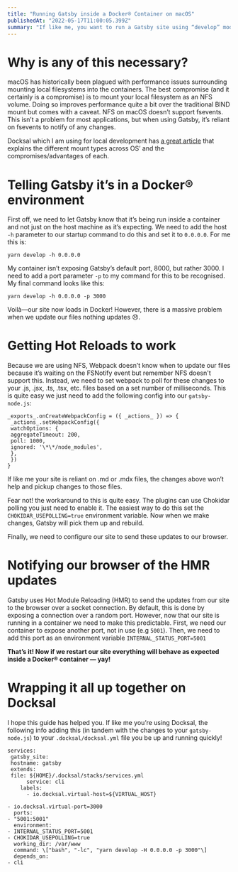 ```yaml
---
title: "Running Gatsby inside a Docker® Container on macOS"
publishedAt: "2022-05-17T11:00:05.399Z"
summary: "If like me, you want to run a Gatsby site using “develop” mode inside a Docker® container on macOS, there are a few things that you need to do first for it to run as expected. macOS has historically…"
---
```


# Why is any of this necessary?

macOS has historically been plagued with performance issues surrounding mounting local filesystems into the containers. The best compromise (and it certainly is a compromise) is to mount your local filesystem as an NFS volume. Doing so improves performance quite a bit over the traditional BIND mount but comes with a caveat. NFS on macOS doesn’t support fsevents. This isn’t a problem for most applications, but when using Gatsby, it’s reliant on fsevents to notify of any changes.

Docksal which I am using for local development has [a great article](https://docs.docksal.io/core/volumes/#overview) that explains the different mount types across OS’ and the compromises/advantages of each.

# Telling Gatsby it’s in a Docker® environment

First off, we need to let Gatsby know that it’s being run inside a container and not just on the host machine as it’s expecting. We need to add the host `-h` parameter to our startup command to do this and set it to `0.0.0.0`. For me this is:

`yarn develop -h 0.0.0.0`

My container isn’t exposing Gatsby’s default port, 8000, but rather 3000. I need to add a port parameter `-p` to my command for this to be recognised. My final command looks like this:

`yarn develop -h 0.0.0.0 -p 3000`

Voilà—our site now loads in Docker! However, there is a massive problem when we update our files nothing updates 😞.

# Getting Hot Reloads to work

Because we are using NFS, Webpack doesn’t know when to update our files because it’s waiting on the FSNotify event but remember NFS doesn't support this. Instead, we need to set webpack to poll for these changes to your .js, .jsx, .ts, .tsx, etc. files based on a set number of milliseconds. This is quite easy we just need to add the following config into our `gatsby-node.js`:

```
_exports_.onCreateWebpackConfig = ({ _actions_ }) => {  
 _actions_.setWebpackConfig({  
 watchOptions: {  
 aggregateTimeout: 200,  
 poll: 1000,  
 ignored: '\*\*/node_modules',  
 },  
 })  
}
```

If like me your site is reliant on .md or .mdx files, the changes above won’t help and pickup changes to those files.

Fear not! the workaround to this is quite easy. The plugins can use Chokidar polling you just need to enable it. The easiest way to do this set the `CHOKIDAR_USEPOLLING=true` environment variable. Now when we make changes, Gatsby will pick them up and rebuild.

Finally, we need to configure our site to send these updates to our browser.

# Notifying our browser of the HMR updates

Gatsby uses Hot Module Reloading (HMR) to send the updates from our site to the browser over a socket connection. By default, this is done by exposing a connection over a random port. However, now that our site is running in a container we need to make this predictable. First, we need our container to expose another port, not in use (e.g `5001`). Then, we need to add this port as an environment variable `INTERNAL_STATUS_PORT=5001`

**That’s it! Now if we restart our site everything will behave as expected inside a Docker® container — yay!**

# Wrapping it all up together on Docksal

I hope this guide has helped you. If like me you’re using Docksal, the following info adding this (in tandem with the changes to your `gatsby-node.js`) to your `.docksal/docksal.yml` file you be up and running quickly!

```
services:  
 gatsby_site:  
 hostname: gatsby  
 extends:  
 file: ${HOME}/.docksal/stacks/services.yml  
      service: cli  
    labels:  
      - io.docksal.virtual-host=${VIRTUAL_HOST}

- io.docksal.virtual-port=3000  
  ports:
- "5001:5001"  
  environment:
- INTERNAL_STATUS_PORT=5001
- CHOKIDAR_USEPOLLING=true  
  working_dir: /var/www  
  command: \["bash", "-lc", "yarn develop -H 0.0.0.0 -p 3000"\]  
  depends_on:
- cli
```

